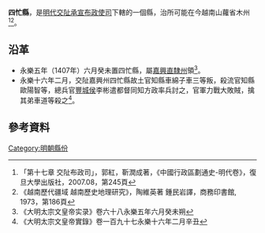 '''四忙縣'''，是[[明代|明代]][[交阯承宣布政使司|交阯承宣布政使司]]下轄的一個縣，治所可能在今越南山蘿省木州<ref>「第十七章 交阯布政司」，郭紅，靳潤成著，《中國行政區劃通史-明代卷》，復旦大學出版社，2007.08，第245頁</ref><ref>《越南歷代疆域 越南歷史地理研究》，陶維英著 鍾民岩譯，商務印書館, 1973，第186頁</ref>。
== 沿革 ==
* 永樂五年（1407年）六月癸未置四忙縣，屬[[嘉興直隸州|嘉興直隸州]]領<ref>《大明太宗文皇帝实录》卷六十八永樂五年六月癸未朔</ref>。
* 永樂十六年二月，交阯嘉興州四忙縣故土官知縣車綿子車三等叛，殺流官知縣歐陽智等，總兵官[[豐城侯|豐城侯]]李彬遣都督同知方政率兵討之，官軍力戰大敗賊，擒其弟車道等殺之<ref>《大明太宗文皇帝實錄》卷一百九十七永樂十六年二月辛丑</ref>。
== 參考資料 ==
{{reflist}}
{{交阯承宣布政使司行政區劃}}
[[Category:明朝縣份|Category:明朝縣份]]